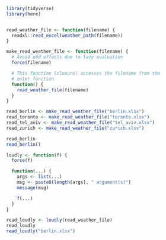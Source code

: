 <!-- Setup 42-closure.R -->
```r
library(tidyverse)
library(here)


read_weather_file <- function(filename) {
  readxl::read_excel(weather_path(filename))
}
```


<!-- Create a function that loads a particular dataset -->
```r
make_read_weather_file <- function(filename) {
  # Avoid odd effects due to lazy evaluation
  force(filename)

  # This function (closure) accesses the filename from the
  # outer function
  function() {
    read_weather_file(filename)
  }
}

read_berlin <- make_read_weather_file("berlin.xlsx")
read_toronto <- make_read_weather_file("toronto.xlsx")
read_tel_aviv <- make_read_weather_file("tel_aviv.xlsx")
read_zurich <- make_read_weather_file("zurich.xlsx")

read_berlin
read_berlin()
```


<!-- Use case: adverbs -- wrappers for other verbs -->
```r
loudly <- function(f) {
  force(f)

  function(...) {
    args <- list(...)
    msg <- paste0(length(args), " argument(s)")
    message(msg)

    f(...)
  }
}

read_loudly <- loudly(read_weather_file)
read_loudly
read_loudly("berlin.xlsx")
```
